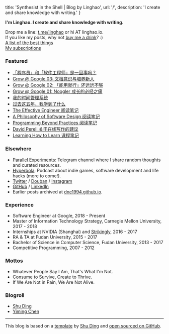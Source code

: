 
  title: 'Synthesist in the Shell | Blog by Linghao',
  url: '/',
  description: 'I create and share knowledge with writing.'
}


**I'm Linghao. I create and share knowledge with writing.**

Drop me a line: [t.me/linghao](https://t.me/linghao) or hi AT linghao.io.  
If you like my posts, why not [buy me a drink](https://paypal.me/LinghaoZhang)? :)  
[A list of the best things](/the-best-things)  
[My subscriptions](/my-subscriptions)

### Featured

- [「程序员」和「软件工程师」是一回事吗？](/posts/programming-vs-software-engineering)
- [Grow @ Google 03: 文档意识与培养新人](/posts/grow-at-google-03)
- [Grow @ Google 02: 「能用就行」还远远不够](/posts/grow-at-google-02)
- [Grow @ Google 01: Noogler 成长的必经之痛](/posts/grow-at-google-01)
- [我的时间管理系统](/posts/my-time-management-system-2020)
- [过去这五年，我学到了什么](/posts/five-year-learning-2013-2018)
- [The Effective Engineer 阅读笔记](/notes/the-effective-engineer)
- [A Philosophy of Software Design 阅读笔记](/notes/a-philosophy-of-software-design)
- [Programming Beyond Practices 阅读笔记](/notes/programming-beyond-practices)
- [David Perell 关于在线写作的建议](/notes/david-perell-writing-online)
- [Learning How to Learn 课程笔记](/posts/notes-learning-how-to-learn)

### Elsewhere

- [Parallel Experiments](https://t.me/s/LinghaoCh): Telegram channel where I share random thoughts and curated resources.
- [Hyperbola](https://hyperbola.link/): Podcast about indie games, software development and life hacks (more to come!).
- [Twitter](https://twitter.com/instante_42) / [Douban](https://www.douban.com/people/instante_42/) / [Instagram](https://www.instagram.com/instante_42/)
- [GitHub](https://github.com/dnc1994) / [LinkedIn](https://www.linkedin.com/in/linghaozh)
- Earlier posts archived at [dnc1994.github.io](https://dnc1994.github.io/).

### Experience

- Software Engineer at Google, 2018 - Present
- Master of Information Technology Strategy, Carnegie Mellon University, 2017 - 2018
- Internships at NVIDIA (Shanghai) and [Strikingly](https://www.strikingly.com/), 2016 - 2017
- RA & TA at Fudan University, 2015 - 2017
- Bachelor of Science in Computer Science, Fudan University, 2013 - 2017
- Competitive Programming, 2007 - 2012

### Mottos

- Whatever People Say I Am, That's What I'm Not.
- Consume to Survive, Create to Thrive.
- If We Are Not in Pain, We Are Not Alive.

### Blogroll

- [Shu Ding](https://shud.in/)
- [Yiming Chen](https://dsdshcym.github.io/about/)

---

This blog is based on a [template](https://github.com/shuding/blog-template) by [Shu Ding](https://shud.in/) and [open sourced on GitHub](https://github.com/dnc1994/blog).